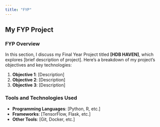 ```yaml
---
title: "FYP"
---
```


## My FYP Project

### FYP Overview

In this section, I discuss my Final Year Project titled **[HDB HAVEN]**, which explores [brief description of project]. Here's a breakdown of my project's objectives and key technologies:

1. **Objective 1**: [Description]
2. **Objective 2**: [Description]
3. **Objective 3**: [Description]

### Tools and Technologies Used

- **Programming Languages**: [Python, R, etc.]
- **Frameworks**: [TensorFlow, Flask, etc.]
- **Other Tools**: [Git, Docker, etc.]
